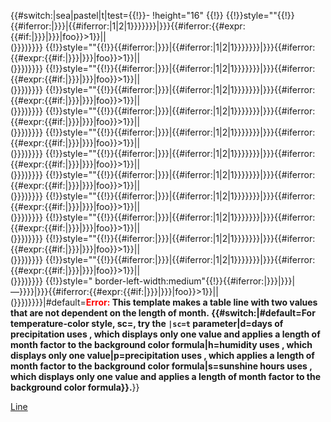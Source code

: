 <includeonly>{{#switch:{{{sc|}}}|sea|pastel|t|test={{!}}-
!height="16" {{!}}{{{label}}}
{{!}}style="{{Weather box/col{{{sc}}}|{{{f}}}*{{{jan1}}}}}"{{!}}{{#iferror:{{{jan{{{show}}}|}}}|{{#iferror:{{{jan{{#ifeq:{{{show}}}|1|2|1}}}}}}}|{{{jan{{{show}}}}}}{{#iferror:{{#expr:{{#if:{{{jan{{{alt}}}|}}}|{{{jan{{{alt}}}}}}|foo}}>1}}||<br>({{{jan{{{alt}}}}}})}}}}
{{!}}style="{{Weather box/col{{{sc}}}|{{{f}}}*{{{feb1}}}}}"{{!}}{{#iferror:{{{feb{{{show}}}|}}}|{{#iferror:{{{feb{{#ifeq:{{{show}}}|1|2|1}}}}}}}|{{{feb{{{show}}}}}}{{#iferror:{{#expr:{{#if:{{{feb{{{alt}}}|}}}|{{{feb{{{alt}}}}}}|foo}}>1}}||<br>({{{feb{{{alt}}}}}})}}}}
{{!}}style="{{Weather box/col{{{sc}}}|{{{f}}}*{{{mar1}}}}}"{{!}}{{#iferror:{{{mar{{{show}}}|}}}|{{#iferror:{{{mar{{#ifeq:{{{show}}}|1|2|1}}}}}}}|{{{mar{{{show}}}}}}{{#iferror:{{#expr:{{#if:{{{mar{{{alt}}}|}}}|{{{mar{{{alt}}}}}}|foo}}>1}}||<br>({{{mar{{{alt}}}}}})}}}}
{{!}}style="{{Weather box/col{{{sc}}}|{{{f}}}*{{{apr1}}}}}"{{!}}{{#iferror:{{{apr{{{show}}}|}}}|{{#iferror:{{{apr{{#ifeq:{{{show}}}|1|2|1}}}}}}}|{{{apr{{{show}}}}}}{{#iferror:{{#expr:{{#if:{{{apr{{{alt}}}|}}}|{{{apr{{{alt}}}}}}|foo}}>1}}||<br>({{{apr{{{alt}}}}}})}}}}
{{!}}style="{{Weather box/col{{{sc}}}|{{{f}}}*{{{may1}}}}}"{{!}}{{#iferror:{{{may{{{show}}}|}}}|{{#iferror:{{{may{{#ifeq:{{{show}}}|1|2|1}}}}}}}|{{{may{{{show}}}}}}{{#iferror:{{#expr:{{#if:{{{may{{{alt}}}|}}}|{{{may{{{alt}}}}}}|foo}}>1}}||<br>({{{may{{{alt}}}}}})}}}}
{{!}}style="{{Weather box/col{{{sc}}}|{{{f}}}*{{{jun1}}}}}"{{!}}{{#iferror:{{{jun{{{show}}}|}}}|{{#iferror:{{{jun{{#ifeq:{{{show}}}|1|2|1}}}}}}}|{{{jun{{{show}}}}}}{{#iferror:{{#expr:{{#if:{{{jun{{{alt}}}|}}}|{{{jun{{{alt}}}}}}|foo}}>1}}||<br>({{{jun{{{alt}}}}}})}}}}
{{!}}style="{{Weather box/col{{{sc}}}|{{{f}}}*{{{jul1}}}}}"{{!}}{{#iferror:{{{jul{{{show}}}|}}}|{{#iferror:{{{jul{{#ifeq:{{{show}}}|1|2|1}}}}}}}|{{{jul{{{show}}}}}}{{#iferror:{{#expr:{{#if:{{{jul{{{alt}}}|}}}|{{{jul{{{alt}}}}}}|foo}}>1}}||<br>({{{jul{{{alt}}}}}})}}}}
{{!}}style="{{Weather box/col{{{sc}}}|{{{f}}}*{{{aug1}}}}}"{{!}}{{#iferror:{{{aug{{{show}}}|}}}|{{#iferror:{{{aug{{#ifeq:{{{show}}}|1|2|1}}}}}}}|{{{aug{{{show}}}}}}{{#iferror:{{#expr:{{#if:{{{aug{{{alt}}}|}}}|{{{aug{{{alt}}}}}}|foo}}>1}}||<br>({{{aug{{{alt}}}}}})}}}}
{{!}}style="{{Weather box/col{{{sc}}}|{{{f}}}*{{{sep1}}}}}"{{!}}{{#iferror:{{{sep{{{show}}}|}}}|{{#iferror:{{{sep{{#ifeq:{{{show}}}|1|2|1}}}}}}}|{{{sep{{{show}}}}}}{{#iferror:{{#expr:{{#if:{{{sep{{{alt}}}|}}}|{{{sep{{{alt}}}}}}|foo}}>1}}||<br>({{{sep{{{alt}}}}}})}}}}
{{!}}style="{{Weather box/col{{{sc}}}|{{{f}}}*{{{oct1}}}}}"{{!}}{{#iferror:{{{oct{{{show}}}|}}}|{{#iferror:{{{oct{{#ifeq:{{{show}}}|1|2|1}}}}}}}|{{{oct{{{show}}}}}}{{#iferror:{{#expr:{{#if:{{{oct{{{alt}}}|}}}|{{{oct{{{alt}}}}}}|foo}}>1}}||<br>({{{oct{{{alt}}}}}})}}}}
{{!}}style="{{Weather box/col{{{sc}}}|{{{f}}}*{{{nov1}}}}}"{{!}}{{#iferror:{{{nov{{{show}}}|}}}|{{#iferror:{{{nov{{#ifeq:{{{show}}}|1|2|1}}}}}}}|{{{nov{{{show}}}}}}{{#iferror:{{#expr:{{#if:{{{nov{{{alt}}}|}}}|{{{nov{{{alt}}}}}}|foo}}>1}}||<br>({{{nov{{{alt}}}}}})}}}}
{{!}}style="{{Weather box/col{{{sc}}}|{{{f}}}*{{{dec1}}}}}"{{!}}{{#iferror:{{{dec{{{show}}}|}}}|{{#iferror:{{{dec{{#ifeq:{{{show}}}|1|2|1}}}}}}}|{{{dec{{{show}}}}}}{{#iferror:{{#expr:{{#if:{{{dec{{{alt}}}|}}}|{{{dec{{{alt}}}}}}|foo}}>1}}||<br>({{{dec{{{alt}}}}}})}}}}
{{!}}style="{{Weather box/col{{{sc}}}|{{{f}}}*{{{yr1}}}}} border-left-width:medium"{{!}}{{#iferror:{{{yr{{{show}}}|}}}|{{formatnum:{{#iferror:{{{yr{{#ifeq:{{{show}}}|1|2|1}}}}}|—}}}}|{{formatnum:{{{yr{{{show}}}}}}}}{{#iferror:{{#expr:{{#if:{{{yr{{{alt}}}|}}}|{{{yr{{{alt}}}}}}|foo}}>1}}||<br>({{formatnum:{{{yr{{{alt}}}}}}}})}}}}|#default=<span style="color:red;">'''Error: </includeonly>This template makes a table line with two values that are not dependent on the length of month.<includeonly>&nbsp;{{#switch:{{{sc|}}}|#default=For temperature-color style, sc={{{sc}}}, try the <code><nowiki>|sc=t</nowiki></code> parameter|d=days of precipitation uses {{tlx|Weather box/oneline/date}}, which displays only one value and applies a length of month factor to the background color formula|h=humidity uses {{tlx|Weather box/oneline}}, which displays only one value|p=precipitation uses {{tlx|Weather box/line/date}}, which applies a length of month factor to the background color formula|s=sunshine hours uses {{tlx|Weather box/oneline/date}}, which displays only one value and applies a length of month factor to the background color formula}}.'''</span>}}</includeonly><noinclude>
[[Category:Weather box|Line]]
</noinclude>